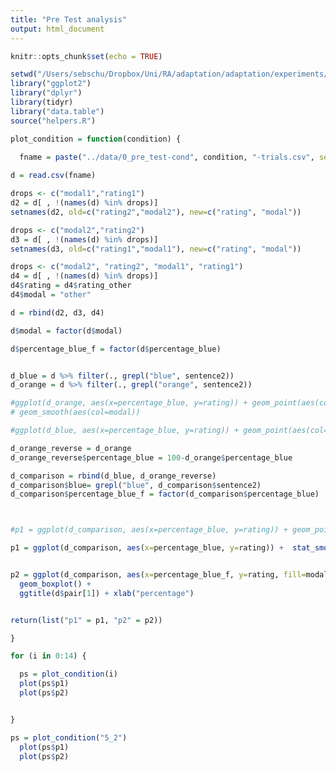 ```yaml
---
title: "Pre Test analysis"
output: html_document
---
```


```r
knitr::opts_chunk$set(echo = TRUE)
```

```r

setwd("/Users/sebschu/Dropbox/Uni/RA/adaptation/adaptation/experiments/0_pre_test/analysis/")
library("ggplot2")
library("dplyr")
library(tidyr)
library("data.table")
source("helpers.R")

```

```r

plot_condition = function(condition) {

  fname = paste("../data/0_pre_test-cond", condition, "-trials.csv", sep="")
  
d = read.csv(fname)

drops <- c("modal1","rating1")
d2 = d[ , !(names(d) %in% drops)]
setnames(d2, old=c("rating2","modal2"), new=c("rating", "modal"))

drops <- c("modal2","rating2")
d3 = d[ , !(names(d) %in% drops)]
setnames(d3, old=c("rating1","modal1"), new=c("rating", "modal"))

drops <- c("modal2", "rating2", "modal1", "rating1")
d4 = d[ , !(names(d) %in% drops)]
d4$rating = d4$rating_other
d4$modal = "other"

d = rbind(d2, d3, d4)

d$modal = factor(d$modal)

d$percentage_blue_f = factor(d$percentage_blue)


d_blue = d %>% filter(., grepl("blue", sentence2))
d_orange = d %>% filter(., grepl("orange", sentence2))

#ggplot(d_orange, aes(x=percentage_blue, y=rating)) + geom_point(aes(col=modal)) +
# geom_smooth(aes(col=modal))

#ggplot(d_blue, aes(x=percentage_blue, y=rating)) + geom_point(aes(col=modal)) +  geom_smooth(aes(col=modal))

d_orange_reverse = d_orange
d_orange_reverse$percentage_blue = 100-d_orange$percentage_blue

d_comparison = rbind(d_blue, d_orange_reverse)
d_comparison$blue= grepl("blue", d_comparison$sentence2)
d_comparison$percentage_blue_f = factor(d_comparison$percentage_blue)



#p1 = ggplot(d_comparison, aes(x=percentage_blue, y=rating)) + geom_point(aes(col=modal)) +  stat_smooth(aes(col=modal, fill=modal),  method = 'loess', geom="area", alpha=0.5) + ggtitle(d$pair[1]) + xlab("percentage") 

p1 = ggplot(d_comparison, aes(x=percentage_blue, y=rating)) +  stat_smooth(aes(col=modal, fill=modal),  method = 'loess', geom="area", alpha=0.5) + ggtitle(d$pair[1]) + xlab("percentage") 


p2 = ggplot(d_comparison, aes(x=percentage_blue_f, y=rating, fill=modal)) + 
  geom_boxplot() +
  ggtitle(d$pair[1]) + xlab("percentage")


return(list("p1" = p1, "p2" = p2))

}

```


```r

for (i in 0:14) {

  ps = plot_condition(i)
  plot(ps$p1)
  plot(ps$p2)


}

ps = plot_condition("5_2")
  plot(ps$p1)
  plot(ps$p2)

```